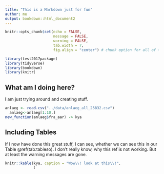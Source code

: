 ```yaml
---
title: "This is a Markdown just for fun"
author: me
output: bookdown::html_document2
---
```


```r
knitr::opts_chunk$set(echo = FALSE,
                      message = FALSE,
                      warning = FALSE,
                      tab.width = 7,
                      fig.align = "center") # chunk option for all of the document)
```

```r
library(test2017package)
library(tidyverse)
library(bookdown)
library(knitr)
```


## What am I doing here?
I am just trying around and creating stuff.

```r
anlaeg <- read.csv("../data/anlaeg_all_25832.csv") 
  anlaeg<-anlaeg[1:10,]
new_function(anlaeg$fra_aar) -> kya
```

## Including Tables

If I now have done this great stuff, I can see, whether we can see this in our Table \@ref(tab:tableso).
I don't really know, why this ref is not working. But at least the warning messages are gone.

```r
knitr::kable(kya, caption = "Wow\\! look at this\\!",
             )
```

